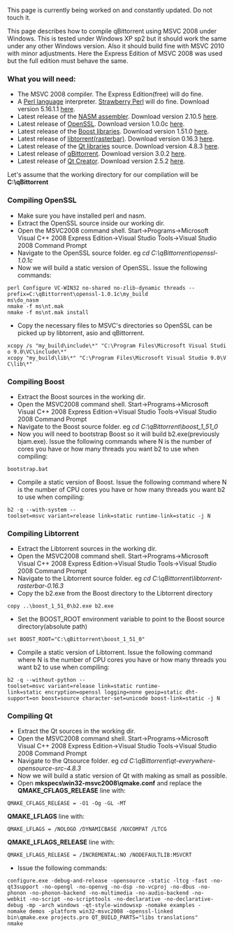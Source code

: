This page is currently being worked on and constantly updated. Do not touch it.

This page describes how to compile qBittorrent using MSVC 2008 under Windows. This is tested under Windows XP sp2 but it should work the same under any other Windows version. Also it should build fine with MSVC 2010 with minor adjustments. Here the Express Edition of MSVC 2008 was used but the full edition must behave the same.

=== What you will need: ===
* The MSVC 2008 compiler. The Express Edition(free) will do fine.
* A [http://www.perl.org/ Perl language] interpreter. [http://strawberryperl.com/ Strawberry Perl] will do fine. Download version 5.16.1.1 [http://strawberry-perl.googlecode.com/files/strawberry-perl-5.16.1.1-32bit.msi here].
* Latest release of the [http://www.nasm.us/ NASM assembler]. Download version 2.10.5 [http://www.nasm.us/pub/nasm/releasebuilds/2.10.05/win32/nasm-2.10.05-win32.zip here].
* Latest release of [http://www.openssl.org/ OpenSSL]. Download version 1.0.0c [http://www.openssl.org/source/openssl-1.0.1c.tar.gz here].
* Latest release of the [http://www.boost.org/ Boost libraries]. Download version 1.51.0 [http://sourceforge.net/projects/boost/files/boost/1.51.0/boost_1_51_0.7z/download here].
* Latest release of [http://www.rasterbar.com/products/libtorrent/ libtorrent(rasterbar)]. Download version 0.16.3 [https://libtorrent.googlecode.com/files/libtorrent-rasterbar-0.16.3.tar.gz here].
* Latest release of the [http://qt-project.org/ Qt libraries] source. Download version 4.8.3 [http://releases.qt-project.org/qt4/source/qt-everywhere-opensource-src-4.8.3.tar.gz here].
* Latest release of [http://www.qbittorrent.org qBittorrent]. Download version 3.0.2 [http://sourceforge.net/projects/qbittorrent/files/qbittorrent/qbittorrent-3.0.2/qbittorrent-3.0.2.tar.xz/download here].
* Latest release of [http://qt-project.org/downloads#qt-creator Qt Creator]. Download version 2.5.2 [http://get.qt.nokia.com/qtcreator/qt-creator-win-opensource-2.5.2.exe here].

Let's assume that the working directory for our compilation will be '''C:\qBittorrent'''

=== Compiling OpenSSL ===
* Make sure you have installed perl and nasm.
* Extract the OpenSSL source inside our working dir.
* Open the MSVC2008 command shell. Start->Programs->Microsoft Visual C++ 2008 Express Edition->Visual Studio Tools->Visual Studio 2008 Command Prompt
* Navigate to the OpenSSL source folder. eg ''cd C:\qBittorrent\openssl-1.0.1c''
* Now we will build a static version of OpenSSL. Issue the following commands:
 perl Configure VC-WIN32 no-shared no-zlib-dynamic threads --prefix=C:\qBittorrent\openssl-1.0.1c\my_build
 ms\do_nasm
 nmake -f ms\nt.mak
 nmake -f ms\nt.mak install
* Copy the necessary files to MSVC's directories so OpenSSL can be picked up by libtorrent, asio and qBittorrent.
 xcopy /s "my_build\include\*" "C:\Program Files\Microsoft Visual Studio 9.0\VC\include\*"
 xcopy "my_build\lib\*" "C:\Program Files\Microsoft Visual Studio 9.0\VC\lib\*"

=== Compiling Boost ===
* Extract the Boost sources in the working dir.
* Open the MSVC2008 command shell. Start->Programs->Microsoft Visual C++ 2008 Express Edition->Visual Studio Tools->Visual Studio 2008 Command Prompt
* Navigate to the Boost source folder. eg ''cd C:\qBittorrent\boost_1_51_0''
* Now you will need to bootstrap Boost so it will build b2.exe(previously bjam.exe). Issue the following commands where N is the number of cores you have or how many threads you want b2 to use when compiling:
 bootstrap.bat 
* Compile a static version of Boost. Issue the following command where N is the number of CPU cores you have or how many threads you want b2 to use when compiling:
 b2 -q --with-system --toolset=msvc variant=release link=static runtime-link=static -j N

=== Compiling Libtorrent ===
* Extract the Libtorrent sources in the working dir.
* Open the MSVC2008 command shell. Start->Programs->Microsoft Visual C++ 2008 Express Edition->Visual Studio Tools->Visual Studio 2008 Command Prompt
* Navigate to the Libtorrent source folder. eg ''cd C:\qBittorrent\libtorrent-rasterbar-0.16.3''
* Copy the b2.exe from the Boost directory to the Libtorrent directory
 copy ..\boost_1_51_0\b2.exe b2.exe
* Set the BOOST_ROOT environment variable to point to the Boost source directory(absolute path)
 set BOOST_ROOT="C:\qBittorrent\boost_1_51_0"
* Compile a static version of Libtorrent. Issue the following command where N is the number of CPU cores you have or how many threads you want b2 to use when compiling:
 b2 -q --without-python --toolset=msvc variant=release link=static runtime-link=static encryption=openssl logging=none geoip=static dht-support=on boost=source character-set=unicode boost-link=static -j N

=== Compiling Qt ===
* Extract the Qt sources in the working dir.
* Open the MSVC2008 command shell. Start->Programs->Microsoft Visual C++ 2008 Express Edition->Visual Studio Tools->Visual Studio 2008 Command Prompt
* Navigate to the Qtsource folder. eg ''cd C:\qBittorrent\qt-everywhere-opensource-src-4.8.3'' 
* Now we will build a static version of Qt with making as small as possible.
* Open '''mkspecs\win32-msvc2008\qmake.conf''' and replace the  '''QMAKE_CFLAGS_RELEASE''' line with:
 QMAKE_CFLAGS_RELEASE = -O1 -Og -GL -MT
'''QMAKE_LFLAGS''' line with:
 QMAKE_LFLAGS = /NOLOGO /DYNAMICBASE /NXCOMPAT /LTCG
'''QMAKE_LFLAGS_RELEASE''' line with:
 QMAKE_LFLAGS_RELEASE = /INCREMENTAL:NO /NODEFAULTLIB:MSVCRT
* Issue the following commands:
 configure.exe -debug-and-release -opensource -static -ltcg -fast -no-qt3support -no-opengl -no-openvg -no-dsp -no-vcproj -no-dbus -no-phonon -no-phonon-backend -no-multimedia -no-audio-backend -no-webkit -no-script -no-scripttools -no-declarative -no-declarative-debug -mp -arch windows -qt-style-windowsxp -nomake examples -nomake demos -platform win32-msvc2008 -openssl-linked
 bin\qmake.exe projects.pro QT_BUILD_PARTS="libs translations"
 nmake